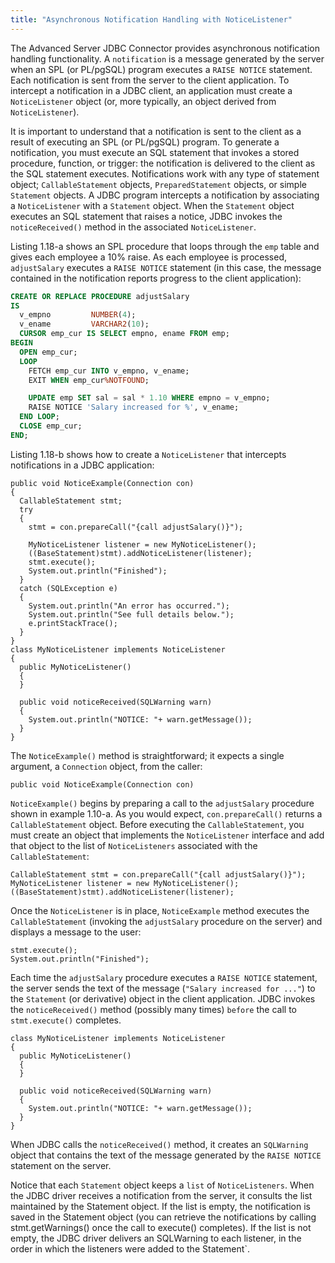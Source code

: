 ```yaml
---
title: "Asynchronous Notification Handling with NoticeListener"
---
```


<div id="asynchronous_notification_handling_with_noticelistener" class="registered_link"></div>

The Advanced Server JDBC Connector provides asynchronous notification handling functionality. A `notification` is a message generated by the server when an SPL (or PL/pgSQL) program executes a `RAISE NOTICE` statement. Each notification is sent from the server to the client application. To intercept a notification in a JDBC client, an application must create a `NoticeListener` object (or, more typically, an object derived from `NoticeListener`).

It is important to understand that a notification is sent to the client as a result of executing an SPL (or PL/pgSQL) program. To generate a notification, you must execute an SQL statement that invokes a stored procedure, function, or trigger: the notification is delivered to the client as the SQL statement executes. Notifications work with any type of statement object; `CallableStatement` objects, `PreparedStatement` objects, or simple `Statement` objects. A JDBC program intercepts a notification by associating a `NoticeListener` with a `Statement` object. When the `Statement` object executes an SQL statement that raises a notice, JDBC invokes the `noticeReceived()` method in the associated `NoticeListener`.

Listing 1.18-a shows an SPL procedure that loops through the `emp` table and gives each employee a 10% raise. As each employee is processed, `adjustSalary` executes a `RAISE NOTICE` statement (in this case, the message contained in the notification reports progress to the client application):

```sql
CREATE OR REPLACE PROCEDURE adjustSalary
IS
  v_empno         NUMBER(4);
  v_ename         VARCHAR2(10);
  CURSOR emp_cur IS SELECT empno, ename FROM emp;
BEGIN
  OPEN emp_cur;
  LOOP
    FETCH emp_cur INTO v_empno, v_ename;
    EXIT WHEN emp_cur%NOTFOUND;

    UPDATE emp SET sal = sal * 1.10 WHERE empno = v_empno;
    RAISE NOTICE 'Salary increased for %', v_ename;
  END LOOP;
  CLOSE emp_cur;
END;
```

Listing 1.18-b shows how to create a `NoticeListener` that intercepts notifications in a JDBC application:

```text
public void NoticeExample(Connection con)
{
  CallableStatement stmt;
  try
  {
    stmt = con.prepareCall("{call adjustSalary()}");

    MyNoticeListener listener = new MyNoticeListener();
    ((BaseStatement)stmt).addNoticeListener(listener);
    stmt.execute();
    System.out.println("Finished");
  }
  catch (SQLException e)
  {
    System.out.println("An error has occurred.");
    System.out.println("See full details below.");
    e.printStackTrace();
  }
}
class MyNoticeListener implements NoticeListener
{
  public MyNoticeListener()
  {
  }

  public void noticeReceived(SQLWarning warn)
  {
    System.out.println("NOTICE: "+ warn.getMessage());
  }
}
```

The `NoticeExample()` method is straightforward; it expects a single argument, a `Connection` object, from the caller:

```text
public void NoticeExample(Connection con)
```

`NoticeExample()` begins by preparing a call to the `adjustSalary` procedure shown in example 1.10-a. As you would expect, `con.prepareCall()` returns a `CallableStatement` object. Before executing the `CallableStatement`, you must create an object that implements the `NoticeListener` interface and add that object to the list of `NoticeListeners` associated with the `CallableStatement`:

```text
CallableStatement stmt = con.prepareCall("{call adjustSalary()}");
MyNoticeListener listener = new MyNoticeListener();
((BaseStatement)stmt).addNoticeListener(listener);
```

Once the `NoticeListener` is in place, `NoticeExample` method executes the `CallableStatement` (invoking the `adjustSalary` procedure on the server) and displays a message to the user:

```text
stmt.execute();
System.out.println("Finished");
```

Each time the `adjustSalary` procedure executes a `RAISE NOTICE` statement, the server sends the text of the message (`"Salary increased for ..."`) to the `Statement` (or derivative) object in the client application. JDBC invokes the `noticeReceived()` method (possibly many times) `before` the call to `stmt.execute()` completes.

```text
class MyNoticeListener implements NoticeListener
{
  public MyNoticeListener()
  {
  }

  public void noticeReceived(SQLWarning warn)
  {
    System.out.println("NOTICE: "+ warn.getMessage());
  }
}
```

When JDBC calls the `noticeReceived()` method, it creates an `SQLWarning` object that contains the text of the message generated by the `RAISE NOTICE` statement on the server.

Notice that each `Statement` object keeps a `list` of `NoticeListeners`<span class="title-ref">. When the JDBC driver receives a notification from the server, it consults the list maintained by the </span><span class="title-ref">Statement</span><span class="title-ref"> object. If the list is empty, the notification is saved in the </span><span class="title-ref">Statement</span><span class="title-ref"> object (you can retrieve the notifications by calling </span><span class="title-ref">stmt.getWarnings()</span><span class="title-ref"> once the call to </span><span class="title-ref">execute()</span><span class="title-ref"> completes). If the list is not empty, the JDBC driver delivers an </span><span class="title-ref">SQLWarning</span><span class="title-ref"> to each listener, in the order in which the listeners were added to the </span><span class="title-ref">Statement</span>\`.
